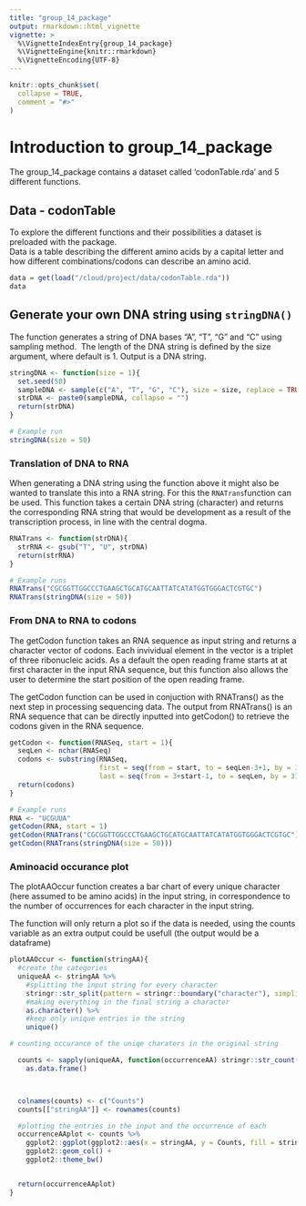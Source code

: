 ```yaml
---
title: "group_14_package"
output: rmarkdown::html_vignette
vignette: >
  %\VignetteIndexEntry{group_14_package}
  %\VignetteEngine{knitr::rmarkdown}
  %\VignetteEncoding{UTF-8}
---
```


```r
knitr::opts_chunk$set(
  collapse = TRUE,
  comment = "#>"
)
```

# Introduction to group_14_package
The group_14_package contains a dataset called 'codonTable.rda' and 5 different functions.  

## Data - codonTable
To explore the different functions and their possibilities a dataset is preloaded with the package.  
Data is a table describing the different amino acids by a capital letter and how different combinations/codons can describe an amino acid.

```r
data = get(load("/cloud/project/data/codonTable.rda"))
data
```
## Generate your own DNA string using `stringDNA()`
The function generates a string of DNA bases “A”, “T”, “G” and “C” using sampling method.  The length of the DNA string is defined by the size argument, where default is 1. Output is a DNA string.
```r
stringDNA <- function(size = 1){
  set.seed(50)
  sampleDNA <- sample(c("A", "T", "G", "C"), size = size, replace = TRUE)
  strDNA <- paste0(sampleDNA, collapse = "")
  return(strDNA)
}

# Example run
stringDNA(size = 50)
```
### Translation of DNA to RNA
When generating a DNA string using the function above it might also be wanted to translate this into a RNA string. For this the `RNATrans`function can be used. This function takes a certain DNA string (character) and returns the corresponding RNA string that would be development as a result of the transcription process, in line with the central dogma.  
```r
RNATrans <- function(strDNA){ 
  strRNA <- gsub("T", "U", strDNA) 
  return(strRNA) 
}

# Example runs
RNATrans("CGCGGTTGGCCCTGAAGCTGCATGCAATTATCATATGGTGGGACTCGTGC")
RNATrans(stringDNA(size = 50))
```
### From DNA to RNA to codons
The getCodon function takes an RNA sequence as input string and returns a character vector of codons. Each invividual element in the vector is a triplet of three ribonucleic acids. As a default the open reading frame starts at at first character in the input RNA sequence, but this function also allows the user to determine the start position of the open reading frame.  

The getCodon function can be used in conjuction with RNATrans() as the next step in processing sequencing data. The output from RNATrans() is an RNA sequence that can be directly inputted into getCodon() to retrieve the codons given in the RNA sequence. 
```r
getCodon <- function(RNASeq, start = 1){ 
  seqLen <- nchar(RNASeq) 
  codons <- substring(RNASeq, 
                      first = seq(from = start, to = seqLen-3+1, by = 3), 
                      last = seq(from = 3+start-1, to = seqLen, by = 3)) 
  return(codons) 
} 

# Example runs
RNA <- "UCGUUA" 
getCodon(RNA, start = 1)
getCodon(RNATrans("CGCGGTTGGCCCTGAAGCTGCATGCAATTATCATATGGTGGGACTCGTGC"))
getCodon(RNATrans(stringDNA(size = 50)))
```


### Aminoacid occurance plot 
The plotAAOccur function creates a bar chart of every unique character (here assumed to be amino acids) in the input string, in correspondence to the number of occurrences for each character in the input string. 


The function will only return a plot so if the data is needed, using the counts variable as an extra output could be usefull (the output would be a dataframe)

```r
plotAAOccur <- function(stringAA){
  #create the categories
  uniqueAA <- stringAA %>%
    #splitting the input string for every character
    stringr::str_split(pattern = stringr::boundary("character"), simplify = TRUE) %>%
    #making everything in the final string a character
    as.character() %>%
    #keep only unique entries in the string
    unique()

# counting occurance of the uniqe charaters in the original string

  counts <- sapply(uniqueAA, function(occurrenceAA) stringr::str_count(string = stringAA, pattern =  occurrenceAA)) %>%
    as.data.frame()



  colnames(counts) <- c("Counts")
  counts[["stringAA"]] <- rownames(counts)

  #plotting the entries in the input and the occurrence of each
  occurrenceAAplot <- counts %>%
    ggplot2::ggplot(ggplot2::aes(x = stringAA, y = Counts, fill = stringAA)) +
    ggplot2::geom_col() +
    ggplot2::theme_bw()


  return(occurrenceAAplot)
}
```



